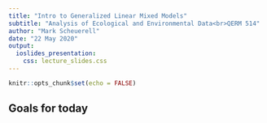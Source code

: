 ```yaml
---
title: "Intro to Generalized Linear Mixed Models"
subtitle: "Analysis of Ecological and Environmental Data<br>QERM 514"
author: "Mark Scheuerell"
date: "22 May 2020"
output:
  ioslides_presentation:
    css: lecture_slides.css
---
```


```r
knitr::opts_chunk$set(echo = FALSE)
```


## Goals for today


